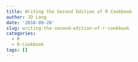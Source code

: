 ```yaml
---
title: Writing the Second Edition of R Cookbook
author: JD Long
date: '2018-09-20'
slug: writing-the-second-edition-of-r-cookbook
categories:
  - R
  - R-Cookbook
tags: []
---
```

